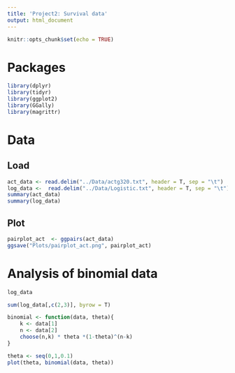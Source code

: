 ```yaml
---
title: 'Project2: Survival data'
output: html_document
---
```


```r
knitr::opts_chunk$set(echo = TRUE)
```

# Packages

```r
library(dplyr)
library(tidyr)
library(ggplot2)
library(GGally)
library(magrittr)
```


# Data

## Load
```r
act_data <- read.delim("../Data/actg320.txt", header = T, sep = "\t")
log_data <-  read.delim("../Data/Logistic.txt", header = T, sep = "\t")
summary(act_data)
summary(log_data)
```

## Plot



```r
pairplot_act  <- ggpairs(act_data)
ggsave("Plots/pairplot_act.png", pairplot_act)
```

# Analysis of binomial data

```r
log_data


```

```r
sum(log_data[,c(2,3)], byrow = T)

binomial <- function(data, theta){
    k <- data[1]
    n <- data[2]
    choose(n,k) * theta *(1-theta)^(n-k)
}

theta <- seq(0,1,0.1)
plot(theta, binomial(data, theta))
```

